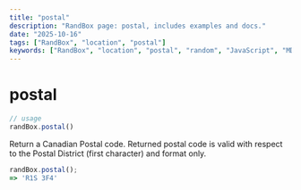 ```yaml
---
title: "postal"
description: "RandBox page: postal, includes examples and docs."
date: "2025-10-16"
tags: ["RandBox", "location", "postal"]
keywords: ["RandBox", "location", "postal", "random", "JavaScript", "MDX"]
---
```


# postal

```js
// usage
randBox.postal()
```

Return a Canadian Postal code. Returned postal code is valid with respect to the Postal District (first character) and format only.

```js
randBox.postal();
=> 'R1S 3F4'
```
